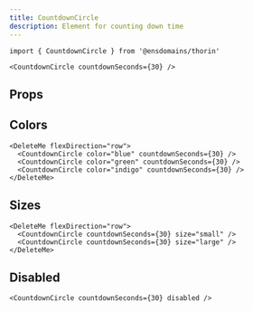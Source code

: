 ```yaml
---
title: CountdownCircle
description: Element for counting down time
---
```


```tsx
import { CountdownCircle } from '@ensdomains/thorin'
```

```tsx expand=true live=true
<CountdownCircle countdownSeconds={30} />
```

## Props

<PropsTable sourceLink={sourceLink} types={types} />

## Colors

```tsx expand=true live=true
<DeleteMe flexDirection="row">
  <CountdownCircle color="blue" countdownSeconds={30} />
  <CountdownCircle color="green" countdownSeconds={30} />
  <CountdownCircle color="indigo" countdownSeconds={30} />
</DeleteMe>
```

## Sizes

```tsx expand=true live=true
<DeleteMe flexDirection="row">
  <CountdownCircle countdownSeconds={30} size="small" />
  <CountdownCircle countdownSeconds={30} size="large" />
</DeleteMe>
```

## Disabled

```tsx expand=true live=true
<CountdownCircle countdownSeconds={30} disabled />
```
